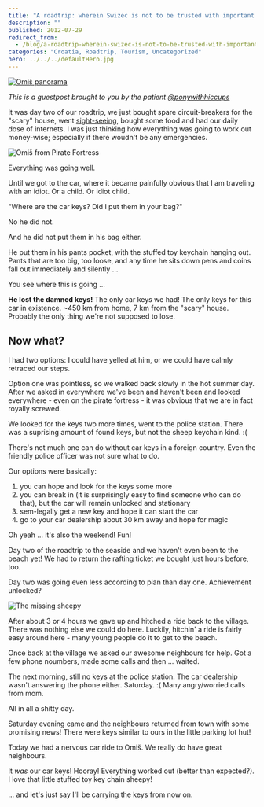 ```yaml
---
title: "A roadtrip: wherein Swizec is not to be trusted with important objects without supervision"
description: ""
published: 2012-07-29
redirect_from:
  - /blog/a-roadtrip-wherein-swizec-is-not-to-be-trusted-with-important-objects-without-supervision/swizec/4923
categories: "Croatia, Roadtrip, Tourism, Uncategorized"
hero: ../../../defaultHero.jpg
---
```


[![Omiš panorama](https://swizec.com/wp-content/uploads/2012/07/mala-panorama-omis-blog.jpg "Omiš panorama")](https://swizec.com/wp-content/uploads/2012/07/mala-panorama-omis-blog.jpg)

_This is a guestpost brought to you by the patient [@ponywithhiccups](http://twitter.com/ponywithhiccups)_

It was day two of our roadtrip, we just bought spare circuit-breakers for the "scary" house, went [sight-seeing](http://tz-omis.hr/content/view/56/72/lang,hr/), bought some food and had our daily dose of internets. I was just thinking how everything was going to work out money-wise; especially if there woudn't be any emergencies.

![Omiš from Pirate Fortress](https://distilleryimage6.instagram.com/b5debbfad96611e1b00112313800c5e4_7.jpg "Omiš from Pirate Fortress")

Everything was going well.

Until we got to the car, where it became painfully obvious that I am traveling with an idiot. Or a child. Or idiot child.

"Where are the car keys? Did I put them in your bag?"

No he did not.

And he did not put them in his bag either.

He put them in his pants pocket, with the stuffed toy keychain hanging out. Pants that are too big, too loose, and any time he sits down pens and coins fall out immediately and silently ...

You see where this is going ...

**He lost the damned keys!** The only car keys we had! The only keys for this car in existence. ~450 km from home, 7 km from the "scary" house. Probably the only thing we're not supposed to lose.

## Now what?

I had two options: I could have yelled at him, or we could have calmly retraced our steps.

Option one was pointless, so we walked back slowly in the hot summer day. After we asked in everywhere we've been and haven't been and looked everywhere - even on the pirate fortress - it was obvious that we are in fact royally screwed.

We looked for the keys two more times, went to the police station. There was a suprising amount of found keys, but not the sheep keychain kind. :(

There's not much one can do without car keys in a foreign country. Even the friendly police officer was not sure what to do.

Our options were basically:

1.  you can hope and look for the keys some more
2.  you can break in (it is surprisingly easy to find someone who can do that), but the car will remain unlocked and stationary
3.  sem-legally get a new key and hope it can start the car
4.  go to your car dealership about 30 km away and hope for magic

Oh yeah ... it's also the weekend! Fun!

Day two of the roadtrip to the seaside and we haven't even been to the beach yet! We had to return the rafting ticket we bought just hours before, too.

Day two was going even less according to plan than day one. Achievement unlocked?

![The missing sheepy](https://distilleryimage8.instagram.com/4dc8013cd96811e194471231380ff9db_7.jpg "The missing sheepy")

After about 3 or 4 hours we gave up and hitched a ride back to the village. There was nothing else we could do here. Luckily, hitchin' a ride is fairly easy around here - many young people do it to get to the beach.

Once back at the village we asked our awesome neighbours for help. Got a few phone noumbers, made some calls and then ... waited.

The next morning, still no keys at the police station. The car dealership wasn't answering the phone either. Saturday. :( Many angry/worried calls from mom.

All in all a shitty day.

Saturday evening came and the neighbours returned from town with some promising news! There were keys similar to ours in the little parking lot hut!

Today we had a nervous car ride to Omiš. We really do have great neighbours.

It _was_ our car keys! Hooray! Everything worked out (better than expected?). I love that little stuffed toy key chain sheepy!

... and let's just say I'll be carrying the keys from now on.

